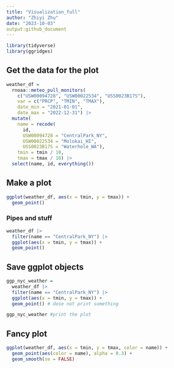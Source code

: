 ```yaml
---
title: "Visualization_full"
author: "Zhiyi Zhu"
date: "2023-10-03"
output:github_document
---
```


```r
library(tidyverse)
library(ggridges)
```

## Get the data for the plot

```r
weather_df = 
  rnoaa::meteo_pull_monitors(
    c("USW00094728", "USW00022534", "USS0023B17S"),
    var = c("PRCP", "TMIN", "TMAX"), 
    date_min = "2021-01-01",
    date_max = "2022-12-31") |>
  mutate(
    name = recode(
      id, 
      USW00094728 = "CentralPark_NY", 
      USW00022534 = "Molokai_HI",
      USS0023B17S = "Waterhole_WA"),
    tmin = tmin / 10,
    tmax = tmax / 10) |>
  select(name, id, everything())
```

## Make a plot

```r
ggplot(weather_df, aes(x = tmin, y = tmax)) +
  geom_point()
```

### Pipes and stuff

```r
weather_df |>
  filter(name == "CentralPark_NY") |>
  ggplot(aes(x = tmin, y = tmax)) +
  geom_point()
```

## Save ggplot objects

```r
ggp_nyc_weather = 
  weather_df |>
  filter(name == "CentralPark_NY") |>
  ggplot(aes(x = tmin, y = tmax)) +
  geom_point() # dose not print something

ggp_nyc_weather #print the plot
```

## Fancy plot

```r
ggplot(weather_df, aes(x = tmin, y = tmax, color = name)) +
  geom_point(aes(color = name), alpha = 0.3) +
  geom_smooth(se = FALSE)

```





